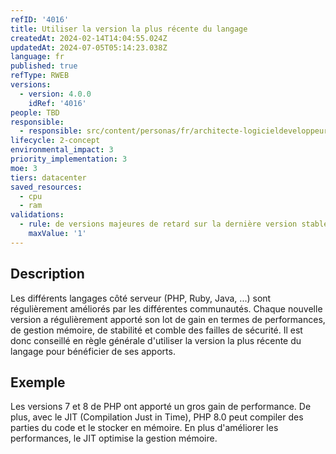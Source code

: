 ```yaml
---
refID: '4016'
title: Utiliser la version la plus récente du langage
createdAt: 2024-02-14T14:04:55.024Z
updatedAt: 2024-07-05T05:14:23.038Z
language: fr
published: true
refType: RWEB
versions:
  - version: 4.0.0
    idRef: '4016'
people: TBD
responsible:
  - responsible: src/content/personas/fr/architecte-logicieldeveloppeur.mdx
lifecycle: 2-concept
environmental_impact: 3
priority_implementation: 3
moe: 3
tiers: datacenter
saved_resources:
  - cpu
  - ram
validations:
  - rule: de versions majeures de retard sur la dernière version stable du langage
    maxValue: '1'
---
```


## Description

Les différents langages côté serveur (PHP, Ruby, Java, ...) sont régulièrement améliorés par les différentes communautés.
Chaque nouvelle version a régulièrement apporté son lot de gain en termes de performances, de gestion mémoire, de stabilité et comble des failles de sécurité.
Il est donc conseillé en règle générale d'utiliser la version la plus récente du langage pour bénéficier de ses apports.

## Exemple

Les versions 7 et 8 de PHP ont apporté un gros gain de performance.
De plus, avec le JIT (Compilation Just in Time), PHP 8.0 peut compiler des parties du code et le stocker en mémoire.
En plus d'améliorer les performances, le JIT optimise la gestion mémoire.

